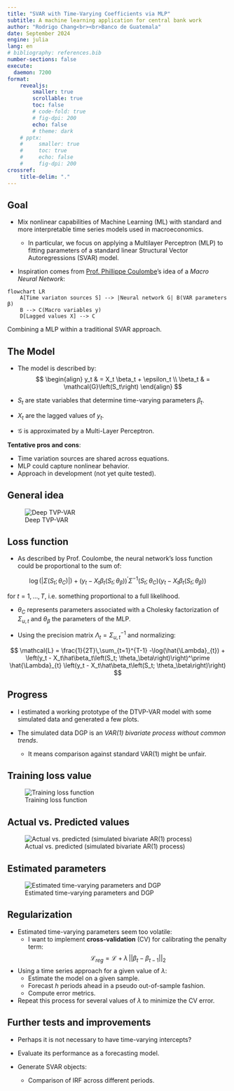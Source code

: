 ```yaml
---
title: "SVAR with Time-Varying Coefficients via MLP"
subtitle: A machine learning application for central bank work
author: "Rodrigo Chang<br><br>Banco de Guatemala"
date: September 2024
engine: julia
lang: en
# bibliography: references.bib
number-sections: false
execute: 
  daemon: 7200
format: 
    revealjs: 
        smaller: true
        scrollable: true
        toc: false
        # code-fold: true
        # fig-dpi: 200
        echo: false
        # theme: dark
    # pptx:
    #     smaller: true
    #     toc: true
    #     echo: false
    #     fig-dpi: 200
crossref: 
    title-delim: "."
---
```


## Goal

- Mix nonlinear capabilities of Machine Learning (ML) with standard and more interpretable time series models used in macroeconomics.

  - In particular, we focus on applying a Multilayer Perceptron (MLP) to fitting parameters of a standard linear Structural Vector Autoregressions (SVAR) model.

- Inspiration comes from [Prof. Phillippe Coulombe](https://philippegouletcoulombe.com/)'s idea of a *Macro Neural Network*: 

::: {#fig-diagram-idea fig-align=center}
```mermaid
flowchart LR
    A[Time variaton sources S] --> |Neural network G| B(VAR parameters β)
    B --> C(Macro variables y)
    D[Lagged values X] --> C
```

Combining a MLP within a traditional SVAR approach.
::: 

## The Model 

- The model is described by: 
$$
\begin{align}
y_t & = X_t \beta_t + \epsilon_t \\ 
\beta_t & = \mathcal{G}\left(S_t\right)
\end{align}
$$

- $S_t$ are state variables that determine time-varying parameters $\beta_t$. 
- $X_t$ are the lagged values of $y_t$.
- $\mathcal{G}$ is approximated by a Multi-Layer Perceptron.

**Tentative pros and cons**:   

- Time variation sources are shared across equations. 
- MLP could capture nonlinear behavior. 
- Approach in development (not yet quite tested). 


## General idea 

![Deep TVP-VAR](nn-diagram.png){#fig-nn-diagram fig-align=center}


## Loss function 

- As described by Prof. Coulombe, the neural network's loss function could be proportional to the sum of: 

$$
\log(|\Sigma\left(S_t; \theta_C \right)|) + \left(y_t - X_t\beta_t\left(S_t; \theta_\beta\right)\right)^\prime \Sigma^{-1}\left(S_t; \theta_C \right) \left(y_t - X_t\beta_t\left(S_t; \theta_\beta\right)\right)
$$ 

for $t=1,\ldots,T$, i.e. something proportional to a full likelihood. 

- $\theta_C$ represents parameters associated with a Cholesky factorization of $\Sigma_{u,t}$ and $\theta_\beta$ the parameters of the MLP. 

- Using the precision matrix $\Lambda_t = \Sigma_{u,t}^{-1}$ and normalizing: 
 
$$
\mathcal{L} = \frac{1}{2T}\,\sum_{t=1}^{T-1} -\log(\hat{\Lambda}_{t}) + \left(y_t - X_t\hat\beta_t\left(S_t; \theta_\beta\right)\right)^\prime \hat{\Lambda}_{t} \left(y_t - X_t\hat\beta_t\left(S_t; \theta_\beta\right)\right)
$$

<!-- New stuff and ideas -->
## Progress 

- I estimated a working prototype of the DTVP-VAR model with some simulated data and generated a few plots.  

- The simulated data DGP is an *VAR(1) bivariate process without common trends*. 
  - It means comparison against standard VAR(1) might be unfair. 


## Training loss value 

![Training loss function](plots/training_loss.png){#fig-loss-function fig-align=center}

## Actual vs. Predicted values

![Actual vs. predicted (simulated bivariate AR(1) process)](plots/actual_predicted.png){#fig-actual-predicted fig-align=center}

## Estimated parameters 

![Estimated time-varying parameters and DGP](plots/tvc_params.png){#fig-tvc-params fig-align=center}

## Regularization 

- Estimated time-varying parameters seem too volatile: 
  -  I want to implement **cross-validation** (CV) for calibrating the penalty term:
  $$
  \mathcal{L}_{reg} = \mathcal{L} + \lambda\, || \beta_{t} - \beta_{t-1} ||_{2} 
  $$

- Using a time series approach for a given value of $\lambda$: 
  - Estimate the model on a given sample. 
  - Forecast $h$ periods ahead in a pseudo out-of-sample fashion.  
  - Compute error metrics. 
- Repeat this process for several values of $\lambda$ to minimize the CV error.


## Further tests and improvements

- Perhaps it is not necessary to have time-varying intercepts? 

- Evaluate its performance as a forecasting model. 

- Generate SVAR objects: 
  - Comparison of IRF across different periods.  